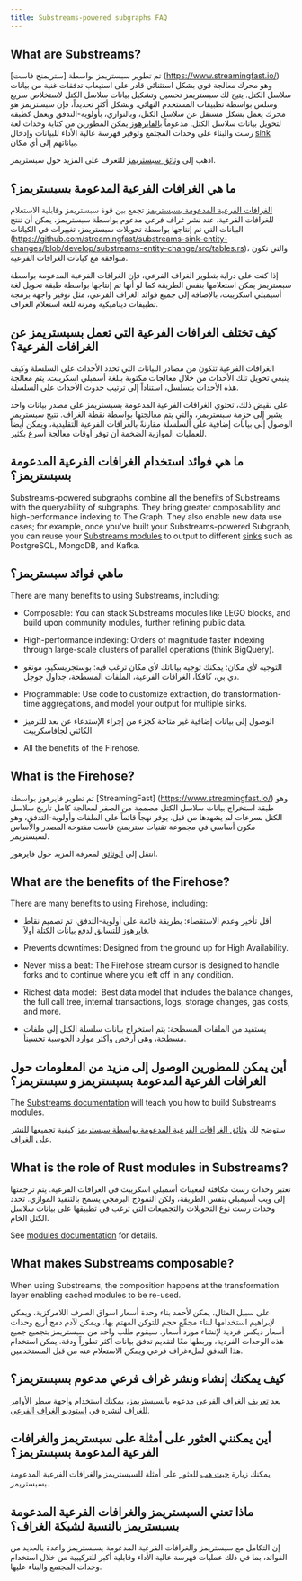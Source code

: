 ```yaml
---
title: Substreams-powered subgraphs FAQ
---
```


## What are Substreams?

تم تطوير سبستريمز بواسطة [ستريمنج فاست] (https://www.streamingfast.io/) وهو محرك معالجة قوي بشكل استثنائي قادر على استيعاب تدفقات غنية من بيانات سلاسل الكتل. يتيح لك سبستريمز تحسين وتشكيل بيانات سلاسل الكتل لاستخلاص سريع وسلس بواسطة تطبيقات المستخدم النهائي. وبشكل أكثر تحديداً، فإن سبستريمز هو محرك يعمل بشكل مستقل عن سلاسل الكتل، وبالتوازي، بأولوية-التدفق ويعمل كطبقة لتحويل بيانات سلاسل الكتل. مدعوماً [بالفايرهوز](https://firehose.streamingfast.io/) يمكن المطورين من كتابة وحدات لغة رست والبناء على وحدات المجتمع وتوفير فهرسة عالية الأداء للبيانات وإدخال [sink](https://substreams.streamingfast.io/developers-guide/sink-targets) بياناتهم إلى أي مكان.

اذهب إلى [وثائق سبستريمز](/substreams) للتعرف على المزيد حول سبستريمز.

## ما هي الغرافات الفرعية المدعومة بسبستريمز؟

[الغرافات الفرعية المدعومة بسبستريمز](/cookbook/substreams-powered-subgraphs/) تجمع بين قوة سبستريمز وقابلية الاستعلام للغرافات الفرعية. عند نشر غراف فرعي مدعوم بواسطة سبستريمز، يمكن أن تنتج البيانات التي تم إنتاجها بواسطة تحويلات سبستريمز، تغييرات في الكيانات (https://github.com/streamingfast/substreams-sink-entity-changes/blob/develop/substreams-entity-change/src/tables.rs)، والتي تكون متوافقة مع كيانات الغرافات الفرعية.

إذا كنت على دراية بتطوير الغراف الفرعي، فإن الغرافات الفرعية المدعومة بواسطة سبستريمز يمكن استعلامها بنفس الطريقة كما لو أنها تم إنتاجها بواسطة طبقة تحويل لغة أسيمبلي اسكريبت، بالإضافة إلى جميع فوائد الغراف الفرعي، مثل توفير واجهة برمجة تطبيقات ديناميكية ومرنة للغة استعلام الغراف.

## كيف تختلف الغرافات الفرعية التي تعمل بسبستريمز عن الغرافات الفرعية؟

الغرافات الفرعية تتكون من مصادر البيانات التي تحدد الأحداث على السلسلة وكيف ينبغي تحويل تلك الأحداث من خلال معالجات مكتوبة بـلغة أسمبلي اسكريبت. يتم معالجة هذه الأحداث بتسلسل، استناداً إلى ترتيب حدوث الأحداث على السلسلة.

على نقيض ذلك، تحتوي الغرافات الفرعية المدعومة بسبستريمز على مصدر بيانات واحد يشير إلى حزمة سبستريمز، والتي يتم معالجتها بواسطة نقطة الغراف. تتيح سبستريمز الوصول إلى بيانات إضافية على السلسلة مقارنةً بالغرافات الفرعية التقليدية، ويمكن أيضاً للعمليات الموازية الضخمة أن توفر أوقات معالجة أسرع بكثير.

## ما هي فوائد استخدام الغرافات الفرعية المدعومة بسبستريمز؟

Substreams-powered subgraphs combine all the benefits of Substreams with the queryability of subgraphs. They bring greater composability and high-performance indexing to The Graph. They also enable new data use cases; for example, once you've built your Substreams-powered Subgraph, you can reuse your [Substreams modules](https://substreams.streamingfast.io/developers-guide/modules) to output to different [sinks](https://substreams.streamingfast.io/developers-guide/sink-targets) such as PostgreSQL, MongoDB, and Kafka.

## ماهي فوائد سبستريمز؟

There are many benefits to using Substreams, including:

- Composable: You can stack Substreams modules like LEGO blocks, and build upon community modules, further refining public data.

- High-performance indexing: Orders of magnitude faster indexing through large-scale clusters of parallel operations (think BigQuery).

- التوجيه لأي مكان: يمكنك توجيه بياناتك لأي مكان ترغب فيه: بوستجريسكيو، مونغو دي بي، كافكا، الغرافات الفرعية، الملفات المسطحة، جداول جوجل.

- Programmable: Use code to customize extraction, do transformation-time aggregations, and model your output for multiple sinks.

- الوصول إلى بيانات إضافية غير متاحة كجزء من إجراء الإستدعاء عن بعد للترميز الكائني لجافاسكريبت

- All the benefits of the Firehose.

## What is the Firehose?

تم تطوير فايرهوز بواسطة [StreamingFast] (https://www.streamingfast.io/) وهو طبقة استخراج بيانات سلاسل الكتل مصممة من الصفر لمعالجة كامل تاريخ سلاسل الكتل بسرعات لم يشهدها من قبل. يوفر نهجاً قائماً على الملفات وأولوية-التدفق، وهو مكون أساسي في مجموعة تقنيات ستريمنج فاست مفتوحة المصدر والأساس لسبستريمز.

انتقل إلى [الوثائق](https://firehose.streamingfast.io/) لمعرفة المزيد حول فايرهوز.

## What are the benefits of the Firehose?

There are many benefits to using Firehose, including:

- أقل تأخير وعدم الاستقصاء: بطريقة قائمة على أولوية-التدفق، تم تصميم نقاط فايرهوز للتسابق لدفع بيانات الكتلة أولاً.

- Prevents downtimes: Designed from the ground up for High Availability.

- Never miss a beat: The Firehose stream cursor is designed to handle forks and to continue where you left off in any condition.

- Richest data model:  Best data model that includes the balance changes, the full call tree, internal transactions, logs, storage changes, gas costs, and more.

- يستفيد من الملفات المسطحة: يتم استخراج بيانات سلسلة الكتل إلى ملفات مسطحة، وهي أرخص وأكثر موارد الحوسبة تحسيناً.

## أين يمكن للمطورين الوصول إلى مزيد من المعلومات حول الغرافات الفرعية المدعومة بسبستريمز و سبستريمز؟

The [Substreams documentation](/substreams) will teach you how to build Substreams modules.

ستوضح لك [وثائق الغرافات الفرعية المدعومة بواسطة سبستريمز](/cookbook/substreams-powered-subgraphs/) كيفية تجميعها للنشر على الغراف.

## What is the role of Rust modules in Substreams?

تعتبر وحدات رست مكافئة لمعينات أسمبلي اسكريبت في الغرافات الفرعية. يتم ترجمتها إلى ويب أسيمبلي بنفس الطريقة، ولكن النموذج البرمجي يسمح بالتنفيذ الموازي. تحدد وحدات رست نوع التحويلات والتجميعات التي ترغب في تطبيقها على بيانات سلاسل الكتل الخام.

See [modules documentation](https://substreams.streamingfast.io/developers-guide/modules) for details.

## What makes Substreams composable?

When using Substreams, the composition happens at the transformation layer enabling cached modules to be re-used.

على سبيل المثال، يمكن لأحمد بناء وحدة أسعار اسواق الصرف اللامركزية، ويمكن لإبراهيم استخدامها لبناء مجمِّع حجم للتوكن المهتم بها، ويمكن لآدم دمج أربع وحدات أسعار ديكس فردية لإنشاء مورد أسعار. سيقوم طلب واحد من سبستريمز بتجميع جميع هذه الوحدات الفردية، وربطها معًا لتقديم تدفق بيانات أكثر تطوراً ودقة. يمكن استخدام هذا التدفق لملءغراف فرعي ويمكن الاستعلام عنه من قبل المستخدمين.

## كيف يمكنك إنشاء ونشر غراف فرعي مدعوم بسبستريمز؟

بعد [تعريف](/cookbook/substreams-powered-subgraphs/) الغراف الفرعي مدعوم بالسبستريمز، يمكنك استخدام واجهة سطر الأوامر للغراف لنشره في [استوديو الغراف الفرعي](https://thegraph.com/studio/).

## أين يمكنني العثور على أمثلة على سبستريمز والغرافات الفرعية المدعومة بسبستريمز؟

يمكنك زيارة [جيت هب](https://github.com/pinax-network/awesome-substreams) للعثور على أمثلة للسبستريمز والغرافات الفرعية المدعومة بسبستريمز.

## ماذا تعني السبستريمز والغرافات الفرعية المدعومة بسبستريمز بالنسبة لشبكة الغراف؟

إن التكامل مع سبستريمز والغرافات الفرعية المدعومة بسبستريمز واعدة بالعديد من الفوائد، بما في ذلك عمليات فهرسة عالية الأداء وقابلية أكبر للتركيبية من خلال استخدام وحدات المجتمع والبناء عليها.
